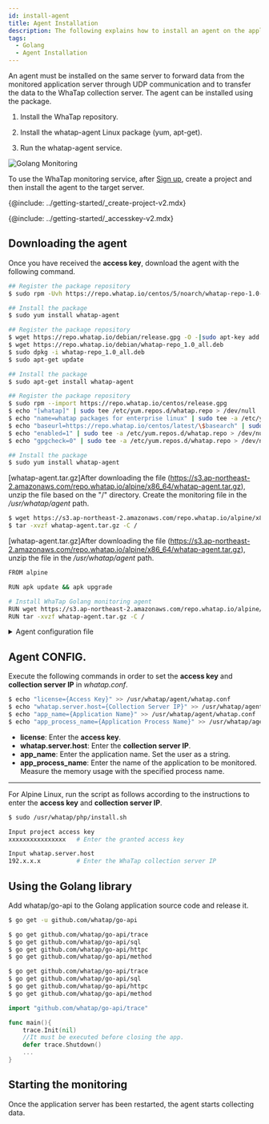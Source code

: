 ```yaml
---
id: install-agent
title: Agent Installation
description: The following explains how to install an agent on the application server in the Golang environment.
tags:
  - Golang
  - Agent Installation
---
```



An agent must be installed on the same server to forward data from the monitored application server through UDP communication and to transfer the data to the WhaTap collection server. The agent can be installed using the package.

1.  Install the WhaTap repository.

2.  Install the whatap-agent Linux package (yum, apt-get).

3.  Run the whatap-agent service.

![Golang Monitoring](https://img.whatap.io/media/images/golang_system.png)

To use the WhaTap monitoring service, after [Sign up](https://www.whatap.io/ko/signup/), create a project and then install the agent to the target server.

{@include: ../getting-started/_create-project-v2.mdx}   

{@include: ../getting-started/_accesskey-v2.mdx} 

## Downloading the agent

Once you have received the **access key**, download the agent with the following command.

<Tabs groupId="golang">
<TabItem value="redhat-centos" label="Red Hat/CentOS">

```bash title='SH'
## Register the package repository
$ sudo rpm -Uvh https://repo.whatap.io/centos/5/noarch/whatap-repo-1.0-1.noarch.rpm

## Install the package
$ sudo yum install whatap-agent
```

</TabItem>
<TabItem value="debian-ubuntu" label="Debian/Ubuntu">

```bash title='SH'
## Register the package repository
$ wget https://repo.whatap.io/debian/release.gpg -O -|sudo apt-key add -
$ wget https://repo.whatap.io/debian/whatap-repo_1.0_all.deb
$ sudo dpkg -i whatap-repo_1.0_all.deb
$ sudo apt-get update

## Install the package
$ sudo apt-get install whatap-agent
```

</TabItem>
<TabItem value="amazonlinux" label="Amazon Linux">

```bash title='SH'
## Register the package repository
$ sudo rpm --import https://repo.whatap.io/centos/release.gpg
$ echo "[whatap]" | sudo tee /etc/yum.repos.d/whatap.repo > /dev/null
$ echo "name=whatap packages for enterprise linux" | sudo tee -a /etc/yum.repos.d/whatap.repo > /dev/null
$ echo "baseurl=https://repo.whatap.io/centos/latest/\$basearch" | sudo tee -a /etc/yum.repos.d/whatap.repo > /dev/null
$ echo "enabled=1" | sudo tee -a /etc/yum.repos.d/whatap.repo > /dev/null
$ echo "gpgcheck=0" | sudo tee -a /etc/yum.repos.d/whatap.repo > /dev/null

## Install the package
$ sudo yum install whatap-agent
```

</TabItem>
<TabItem value="alpinelinux" label="Alpine Linux">

[whatap-agent.tar.gz]After downloading the file (https://s3.ap-northeast-2.amazonaws.com/repo.whatap.io/alpine/x86_64/whatap-agent.tar.gz), unzip the file based on the "/" directory. Create the monitoring file in the _/usr/whatap/agent_ path.

```bash title='SH'
$ wget https://s3.ap-northeast-2.amazonaws.com/repo.whatap.io/alpine/x86_64/whatap-agent.tar.gz
$ tar -xvzf whatap-agent.tar.gz -C /
```

</TabItem>
<TabItem value="al-docker" label="Alpine Linux Docker">

[whatap-agent.tar.gz]After downloading the file (https://s3.ap-northeast-2.amazonaws.com/repo.whatap.io/alpine/x86_64/whatap-agent.tar.gz), unzip the file in the _/usr/whatap/agent_ path.

```bash title='SH'
FROM alpine

RUN apk update && apk upgrade

# Install WhaTap Golang monitoring agent
RUN wget https://s3.ap-northeast-2.amazonaws.com/repo.whatap.io/alpine/x86_64/whatap-agent.tar.gz
RUN tar -xvzf whatap-agent.tar.gz -C /
```

</TabItem>
</Tabs>

<details>
<summary>Agent configuration file</summary>

It consists of a tracer to collect the monitoring data, an agent to transmit the collected data to the server, and an installation script file to dynamically apply the tracer and agent to the server.

-   _whatap-agent_: This program transmits the data passed from the agent and tracer to UDP, to the collection server.

-   _/etc/init.d/whatap-agent_: Service script file.

-   _whatap_agent_: Service execution file.

-   _whatap.conf_: Enter the configuration data, collection server IP, and access key in this file.

-   _whatap-boot-`yyyymmdd`.log_: Agent log file. (path: _/usr/whata/agent/log_)

</details>

## Agent CONFIG.

Execute the following commands in order to set the **access key** and **collection server IP** in _whatap.conf_.

```bash title='SH'
$ echo "license={Access Key}" >> /usr/whatap/agent/whatap.conf
$ echo "whatap.server.host={Collection Server IP}" >> /usr/whatap/agent/whatap.conf
$ echo "app_name={Application Name}" >> /usr/whatap/agent/whatap.conf
$ echo "app_process_name={Application Process Name}" >> /usr/whatap/agent/whatap.conf
```

-   **license**: Enter the **access key**.
-   **whatap.server.host**: Enter the **collection server IP**.
-   **app_name**: Enter the application name. Set the user as a string.
-   **app_process_name**: Enter the name of the application to be monitored. Measure the memory usage with the specified process name.

* * *

For Alpine Linux, run the script as follows according to the instructions to enter the **access key** and **collection server IP**.

```bash title='SH'
$ sudo /usr/whatap/php/install.sh

Input project access key
xxxxxxxxxxxxxxxx   # Enter the granted access key

Input whatap.server.host
192.x.x.x          # Enter the WhaTap collection server IP
```

## Using the Golang library

Add whatap/go-api to the Golang application source code and release it.

<Tabs groupId="golang">
<TabItem value="redhat-centos" label="Red Hat/CentOS">

```bash title='SH'
$ go get -u github.com/whatap/go-api
```

</TabItem>
<TabItem value="debian-ubuntu" label="Debian/Ubuntu">

```bash title='SH'
$ go get github.com/whatap/go-api/trace
$ go get github.com/whatap/go-api/sql
$ go get github.com/whatap/go-api/httpc
$ go get github.com/whatap/go-api/method
```

</TabItem>
<TabItem value="amazonlinux" label="Amazon Linux">

```bash title='SH'
$ go get github.com/whatap/go-api/trace
$ go get github.com/whatap/go-api/sql
$ go get github.com/whatap/go-api/httpc
$ go get github.com/whatap/go-api/method
```

</TabItem>
</Tabs>

```go title='GO'
import "github.com/whatap/go-api/trace"

func main(){
    trace.Init(nil)
    //It must be executed before closing the app.
    defer trace.Shutdown()
    ...
}
```

## Starting the monitoring

Once the application server has been restarted, the agent starts collecting data.
